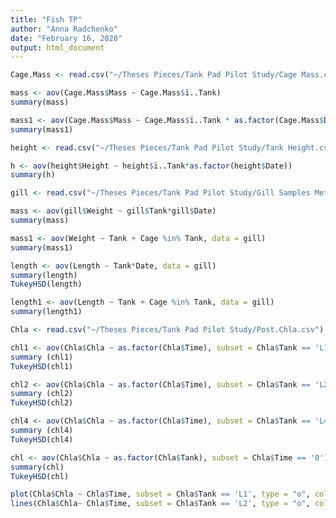 ```yaml
---
title: "Fish TP"
author: "Anna Radchenko"
date: "February 16, 2020"
output: html_document
---
```

```r
Cage.Mass <- read.csv("~/Theses Pieces/Tank Pad Pilot Study/Cage Mass.csv")
```

```r
mass <- aov(Cage.Mass$Mass ~ Cage.Mass$ï..Tank)
summary(mass)
```

```r
mass1 <- aov(Cage.Mass$Mass ~ Cage.Mass$ï..Tank * as.factor(Cage.Mass$Date))
summary(mass1)
```

```r
height <- read.csv("~/Theses Pieces/Tank Pad Pilot Study/Tank Height.csv")
```

```r
h <- aov(height$Height ~ height$ï..Tank*as.factor(height$Date))
summary(h)

```


```r
gill <- read.csv("~/Theses Pieces/Tank Pad Pilot Study/Gill Samples Metrics.csv")
```

```r
mass <- aov(gill$Weight ~ gill$Tank*gill$Date)
summary(mass)
```

```r
mass1 <- aov(Weight ~ Tank + Cage %in% Tank, data = gill)
summary(mass1)
```

```r
length <- aov(Length ~ Tank*Date, data = gill)
summary(length)
TukeyHSD(length)
```

```r
length1 <- aov(Length ~ Tank + Cage %in% Tank, data = gill)
summary(length1)
```

```r
Chla <- read.csv("~/Theses Pieces/Tank Pad Pilot Study/Post.Chla.csv")
```

```r
chl1 <- aov(Chla$Chla ~ as.factor(Chla$Time), subset = Chla$Tank == 'L1')
summary (chl1)
TukeyHSD(chl1)
```

```r
chl2 <- aov(Chla$Chla ~ as.factor(Chla$Time), subset = Chla$Tank == 'L2')
summary (chl2)
TukeyHSD(chl2)
```

```r
chl4 <- aov(Chla$Chla ~ as.factor(Chla$Time), subset = Chla$Tank == 'L4')
summary (chl4)
TukeyHSD(chl4)
```


```r
chl <- aov(Chla$Chla ~ as.factor(Chla$Tank), subset = Chla$Time == '0')
summary(chl)
TukeyHSD(chl)
```

```r
plot(Chla$Chla ~ Chla$Time, subset = Chla$Tank == 'L1', type = "o", col ='red')
lines(Chla$Chla~ Chla$Time, subset = Chla$Tank == 'L2', type = "o", col = "blue)
```

